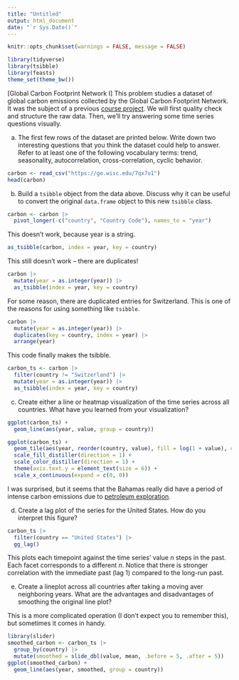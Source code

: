 ```yaml
---
title: "Untitled"
output: html_document
date: "`r Sys.Date()`"
---
```


```r
knitr::opts_chunk$set(warnings = FALSE, message = FALSE)
```

```r
library(tidyverse)
library(tsibble)
library(feasts)
theme_set(theme_bw())
```

[Global Carbon Footprint Network I] This problem studies a dataset of global
carbon emissions collected by the Global Carbon Footprint Network. It was the
subject of a previous [course
project](https://observablehq.com/@wang2274/milestone-4-team-4). We will first
quality check and structure the raw data. Then, we'll try answering some time
series questions visually.

a. The first few rows of the dataset are printed below. Write down 
two interesting questions that you think the dataset could help to answer.
Refer to at least one of the following vocabulary terms: trend, seasonality,
autocorrelation, cross-correlation, cyclic behavior.
    
```r
carbon <- read_csv("https://go.wisc.edu/7qx7u1")
head(carbon)
```
  
b. Build a `tsibble` object from the data above. Discuss why it can be
useful to convert the original `data.frame` object to this new `tsibble`
class.

```r
carbon <- carbon |>
  pivot_longer(-c("country", "Country Code"), names_to = "year")
```

This doesn't work, because year is a string.
```r
as_tsibble(carbon, index = year, key = country)
```

This still doesn't work -- there are duplicates!
```r
carbon |>
  mutate(year = as.integer(year)) |>
  as_tsibble(index = year, key = country)
```

For some reason, there are duplicated entries for Switzerland. This is one of
the reasons for using something like `tsibble`.
```r
carbon |>
  mutate(year = as.integer(year)) |>
  duplicates(key = country, index = year) |>
  arrange(year)
```

This code finally makes the tsibble.
```r
carbon_ts <- carbon |>
  filter(country != "Switzerland") |>
  mutate(year = as.integer(year)) |>
  as_tsibble(index = year, key = country)
```

c. Create either a line or heatmap visualization of the time series across all
countries. What have you learned from your visualization?

```r
ggplot(carbon_ts) +
  geom_line(aes(year, value, group = country))
```

```r
ggplot(carbon_ts) +
  geom_tile(aes(year, reorder(country, value), fill = log(1 + value), col = log(1 + value))) +
  scale_fill_distiller(direction = 1) +
  scale_color_distiller(direction = 1) +
  theme(axis.text.y = element_text(size = 6)) +
  scale_x_continuous(expand = c(0, 0))
```

I was surprised, but it seems that the Bahamas really did have a period of
intense carbon emissions due to [petroleum exploration](https://doi.org/10.1017/S0010417517000184).

d. Create a lag plot of the series for the United States. How do you
interpret this figure?

```r
carbon_ts |>
  filter(country == "United States") |>
  gg_lag()
```

This plots each timepoint against the time series' value $n$ steps in the past.
Each facet corresponds to a different $n$. Notice that there is stronger
correlation with the immediate past (lag 1) compared to the long-run past.

e. Create a lineplot across all countries after taking a moving aver
neighboring years. What are the advantages and disadvantages of smoothing
the original line plot?

This is a more complicated operation (I don't expect you to remember this), but
sometimes it comes in handy.

```r
library(slider)
smoothed_carbon <- carbon_ts |>
  group_by(country) |>
  mutate(smoothed = slide_dbl(value, mean, .before = 5, .after = 5))
ggplot(smoothed_carbon) +
  geom_line(aes(year, smoothed, group = country))
```